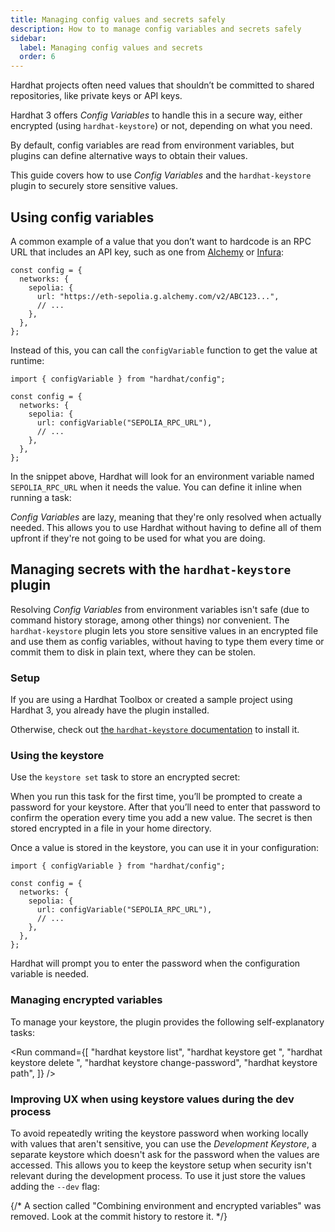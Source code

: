 ```yaml
---
title: Managing config values and secrets safely
description: How to to manage config variables and secrets safely
sidebar:
  label: Managing config values and secrets
  order: 6
---
```



Hardhat projects often need values that shouldn’t be committed to shared repositories, like private keys or API keys.

Hardhat 3 offers _Config Variables_ to handle this in a secure way, either encrypted (using `hardhat-keystore`) or not, depending on what you need.

By default, config variables are read from environment variables, but plugins can define alternative ways to obtain their values.

This guide covers how to use _Config Variables_ and the `hardhat-keystore` plugin to securely store sensitive values.

## Using config variables

A common example of a value that you don’t want to hardcode is an RPC URL that includes an API key, such as one from [Alchemy](https://www.alchemy.com/) or [Infura](https://www.infura.io/):

```tsx
const config = {
  networks: {
    sepolia: {
      url: "https://eth-sepolia.g.alchemy.com/v2/ABC123...",
      // ...
    },
  },
};
```

Instead of this, you can call the `configVariable` function to get the value at runtime:

```tsx
import { configVariable } from "hardhat/config";

const config = {
  networks: {
    sepolia: {
      url: configVariable("SEPOLIA_RPC_URL"),
      // ...
    },
  },
};
```

In the snippet above, Hardhat will look for an environment variable named `SEPOLIA_RPC_URL` when it needs the value. You can define it inline when running a task:

<Run
  prefix="SEPOLIA_RPC_URL='<https://eth-sepolia.g.alchemy.com/v2/ABC123>...'"
  command="hardhat run ./my-script.ts --network sepolia"
/>

_Config Variables_ are lazy, meaning that they're only resolved when actually needed. This allows you to use Hardhat without having to define all of them upfront if they're not going to be used for what you are doing.

## Managing secrets with the `hardhat-keystore` plugin

Resolving _Config Variables_ from environment variables isn't safe (due to command history storage, among other things) nor convenient. The `hardhat-keystore` plugin lets you store sensitive values in an encrypted file and use them as config variables, without having to type them every time or commit them to disk in plain text, where they can be stolen.

### Setup

If you are using a Hardhat Toolbox or created a sample project using Hardhat 3, you already have the plugin installed.

Otherwise, check out [the `hardhat-keystore` documentation](/docs/plugins/hardhat-keystore) to install it.

### Using the keystore

Use the `keystore set` task to store an encrypted secret:

<Run command="hardhat keystore set SEPOLIA_RPC_URL" />

When you run this task for the first time, you’ll be prompted to create a password for your keystore. After that you’ll need to enter that password to confirm the operation every time you add a new value. The secret is then stored encrypted in a file in your home directory.

Once a value is stored in the keystore, you can use it in your configuration:

```tsx {6}
import { configVariable } from "hardhat/config";

const config = {
  networks: {
    sepolia: {
      url: configVariable("SEPOLIA_RPC_URL"),
      // ...
    },
  },
};
```

Hardhat will prompt you to enter the password when the configuration variable is needed.

### Managing encrypted variables

To manage your keystore, the plugin provides the following self-explanatory tasks:

<Run
  command={[
    "hardhat keystore list",
    "hardhat keystore get <key>",
    "hardhat keystore delete <key>",
    "hardhat keystore change-password",
    "hardhat keystore path",
  ]}
/>

### Improving UX when using keystore values during the dev process

To avoid repeatedly writing the keystore password when working locally with values that aren't sensitive, you can use the _Development Keystore_, a separate keystore which doesn't ask for the password when the values are accessed. This allows you to keep the keystore setup when security isn't relevant during the development process.
To use it just store the values adding the `--dev` flag:

<Run command="hardhat keystore set --dev <key>" />

{/* A section called "Combining environment and encrypted variables" was removed. Look at the commit history to restore it. */}
